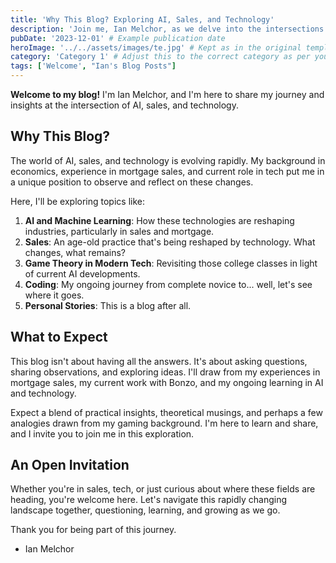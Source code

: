 ```yaml
---
title: 'Why This Blog? Exploring AI, Sales, and Technology'
description: 'Join me, Ian Melchor, as we delve into the intersections of AI, sales, technology, and more.'
pubDate: '2023-12-01' # Example publication date
heroImage: '../../assets/images/te.jpg' # Kept as in the original template
category: 'Category 1' # Adjust this to the correct category as per your schema
tags: ['Welcome', "Ian's Blog Posts"]
---
```


**Welcome to my blog!** I'm Ian Melchor, and I'm here to share my journey and insights at the intersection of AI, sales, and technology.


## Why This Blog?

The world of AI, sales, and technology is evolving rapidly. My background in economics, experience in mortgage sales, and current role in tech put me in a unique position to observe and reflect on these changes.

Here, I'll be exploring topics like:

1. **AI and Machine Learning**: How these technologies are reshaping industries, particularly in sales and mortgage.
2. **Sales**: An age-old practice that's being reshaped by technology. What changes, what remains?
3. **Game Theory in Modern Tech**: Revisiting those college classes in light of current AI developments.
4. **Coding**: My ongoing journey from complete novice to... well, let's see where it goes.
5. **Personal Stories**: This is a blog after all.

## What to Expect

This blog isn't about having all the answers. It's about asking questions, sharing observations, and exploring ideas. I'll draw from my experiences in mortgage sales, my current work with Bonzo, and my ongoing learning in AI and technology.

Expect a blend of practical insights, theoretical musings, and perhaps a few analogies drawn from my gaming background. I'm here to learn and share, and I invite you to join me in this exploration.

## An Open Invitation

Whether you're in sales, tech, or just curious about where these fields are heading, you're welcome here. Let's navigate this rapidly changing landscape together, questioning, learning, and growing as we go.

Thank you for being part of this journey.

- Ian Melchor
